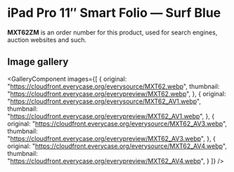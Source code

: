 
# iPad Pro 11″ Smart Folio — Surf Blue

<Callout type='info' emoji='👉🏻'>**MXT62ZM** is an order number for this product, used for search engines, auction websites and such.</Callout>

## Image gallery

<GalleryComponent
    images={[
      {
        original: "https://cloudfront.everycase.org/everysource/MXT62.webp",
        thumbnail: "https://cloudfront.everycase.org/everypreview/MXT62.webp",
      },
      {
        original: "https://cloudfront.everycase.org/everysource/MXT62_AV1.webp",
        thumbnail: "https://cloudfront.everycase.org/everypreview/MXT62_AV1.webp",
      },
      {
        original: "https://cloudfront.everycase.org/everysource/MXT62_AV3.webp",
        thumbnail: "https://cloudfront.everycase.org/everypreview/MXT62_AV3.webp",
      },
      {
        original: "https://cloudfront.everycase.org/everysource/MXT62_AV4.webp",
        thumbnail: "https://cloudfront.everycase.org/everypreview/MXT62_AV4.webp",
      }
    ]}
  />
